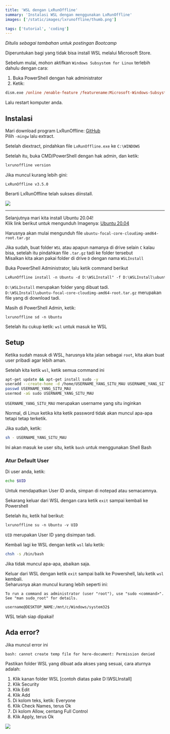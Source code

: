 ```yaml
---
title: 'WSL dengan LxRunOffline'
summary: 'Instalasi WSL dengan menggunakan LxRunOffline'
images: ['/static/images/lxrunoffline/thumb.png']

tags: ['tutorial', 'coding']
---
```


_Ditulis sebagai tambahan untuk postingan Bootcamp_

<Admonition type="warning" title="Notice">
  Diperuntukan bagi yang tidak bisa install WSL melalui Microsoft Store.
</Admonition>

Sebelum mulai, mohon aktifkan `Windows Subsystem for Linux` terlebih dahulu dengan cara:

1. Buka PowerShell dengan hak administrator
2. Ketik:

```ps
dism.exe /online /enable-feature /featurename:Microsoft-Windows-Subsystem-Linux /all /norestart
```

Lalu restart komputer anda.

## Instalasi

Mari download program LxRunOffline: [GitHub](https://github.com/DDoSolitary/LxRunOffline/releases)<br />
Pilih `-mingw` lalu extract.

Setelah diextract, pindahkan file `LxRunOffline.exe` ke `C:\WINDOWS`

Setelah itu, buka CMD/PowerShell dengan hak admin, dan ketik:

```bat
lxrunoffline version
```

Jika muncul kurang lebih gini:

```
LxRunOffline v3.5.0
```

Berarti LxRunOffline telah sukses diinstall.

<Image src="https://p.ihateani.me/wrdylxlm.png" caption="LxRunOffline terinstall" />

---

Selanjutnya mari kita install Ubuntu 20.04!<br />
Klik link berikut untuk mengunduh Imagenya: [Ubuntu 20.04](https://lxrunoffline.apphb.com/download/ubuntu/focal)

Harusnya akan mulai mengunduh file `ubuntu-focal-core-cloudimg-amd64-root.tar.gz`

Jika sudah, buat folder `WSL` atau apapun namanya di drive selain `C` kalau bisa, setelah itu pindahkan file `.tar.gz` tadi ke folder tersebut<br />
Misalkan kita akan pakai folder di drive `D` dengan nama `WSLInstall`

Buka PowerShell Administrator, lalu ketik command berikut

```ps
LxRunOffline install -n Ubuntu -d D:\WSLInstall" -f D:\WSLInstall\ubuntu-focal-core-cloudimg-amd64-root.tar.gz
```

`D:\WSLInstall` merupakan folder yang dibuat tadi.<br />
`D:\WSLInstall\ubuntu-focal-core-cloudimg-amd64-root.tar.gz` merupakan file yang di download tadi.

Masih di PowerShell Admin, ketik:

```
lxrunoffline sd -n Ubuntu
```

Setelah itu cukup ketik: `wsl` untuk masuk ke WSL

## Setup

Ketika sudah masuk di WSL, harusnya kita jalan sebagai `root`, kita akan buat user pribadi agar lebih aman.

Setelah kita ketik `wsl`, ketik semua command ini

```sh
apt-get update && apt-get install sudo -y
useradd --create-home -d /home/USERNAME_YANG_SITU_MAU USERNAME_YANG_SITU_MAU
passwd USERNAME_YANG_SITU_MAU
usermod -aG sudo USERNAME_YANG_SITU_MAU
```

`USERNAME_YANG_SITU_MAU` merupakan username yang situ inginkan

<Admonition type="info" title="Ketika ketik password tidak muncul?">
  Normal, di Linux ketika kita ketik password tidak akan muncul apa-apa tetapi tetap terketik.
</Admonition>

Jika sudah, ketik:

```sh
sh - USERNAME_YANG_SITU_MAU
```

Ini akan masuk ke user situ, ketik `bash` untuk menggunakan Shell Bash

### Atur Default User

Di user anda, ketik:

```sh
echo $UID
```

Untuk mendapatkan User ID anda, simpan di notepad atau semacamnya.

Sekarang keluar dari WSL dengan cara ketik `exit` sampai kembali ke Powershell

Setelah itu, ketik hal berikut:

```ps
lxrunoffline su -n Ubuntu -v UID
```

`UID` merupakan User ID yang disimpan tadi.

Kembali lagi ke WSL dengan ketik `wsl` lalu ketik:

```sh
chsh -s /bin/bash
```

Jika tidak muncul apa-apa, abaikan saja.

Keluar dari WSL dengan ketik `exit` sampai balik ke Powershell, lalu ketik `wsl` kembali.<br />
Seharusnya akan muncul kurang lebih seperti ini:

```
To run a command as administrator (user "root"), use "sudo <command>".
See "man sudo_root" for details.

username@DESKTOP_NAME:/mnt/c/Windows/system32$
```

WSL telah siap dipakai!

## Ada error?

Jika muncul error ini

```bash
bash: cannot create temp file for here-document: Permission denied
```

Pastikan folder WSL yang dibuat ada akses yang sesuai, cara aturnya adalah:

1. Klik kanan folder WSL [contoh diatas pake D:\WSLInstall]
2. Klik Security
3. Klik Edit
4. Klik Add
5. Di kolom teks, ketik: Everyone
6. Klik Check Names, terus Ok
7. Di kolom Allow, centang Full Control
8. Klik Apply, terus Ok

<Image src="https://p.ihateani.me/kqvujoqr.gif" caption="Permission Fix" />
